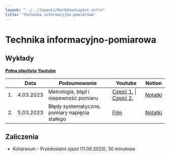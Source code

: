 ```yaml
---
layout: "../../layouts/MarkdownLayout.astro"
title: "Technika informacyjno-pomiarowa"
---
```


# Technika informacyjno-pomiarowa

## Wykłady

[**Pełna playlista Youtube**](https://www.youtube.com/playlist?list=PLxnzOnUpNzMAAeX1KSctnOTJul-Zk29bP)

<div class="overflow-auto">

|     | Data      | Podsumowanie                                  | Youtube                                                                              | Notion                                                                                                                       |
| --- | --------- | --------------------------------------------- | ------------------------------------------------------------------------------------ | ---------------------------------------------------------------------------------------------------------------------------- |
| 1.  | 4.03.2023 | Metrologia, błąd i niepewność pomiaru         | [Część 1.](https://youtu.be/iBPBD7sukzw) \| [Część 2.](https://youtu.be/nc5UXHHiB70) | [Notatki](https://zippy-tamarillo-525.notion.site/Technika-informacyjno-pomiarowa-93be9187862944d3a0ace3379690a1ca)          |
| 2.  | 5.03.2023 | Błędy systematyczne, pomiary napięcia stałego | [Film](https://youtu.be/UpzQp71CxFY)                                                 | [Notatki](https://zippy-tamarillo-525.notion.site/Technika-informacyjno-pomiarowa-Wyk-ad-2-19fb26a0d2564031972589e37f623165) |

</div>

## Zaliczenia

- Kolokwium - Przedostatni zjazd (11.06.2023), 30 minutowe
